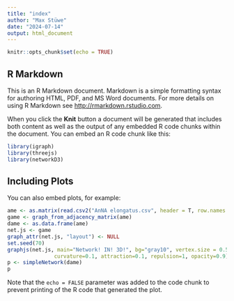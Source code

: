 ```yaml
---
title: "index"
author: "Max Stüwe"
date: "2024-07-14"
output: html_document
---
```


```r
knitr::opts_chunk$set(echo = TRUE)
```

## R Markdown

This is an R Markdown document. Markdown is a simple formatting syntax for authoring HTML, PDF, and MS Word documents. For more details on using R Markdown see <http://rmarkdown.rstudio.com>.

When you click the **Knit** button a document will be generated that includes both content as well as the output of any embedded R code chunks within the document. You can embed an R code chunk like this:

```r
library(igraph)
library(threejs)
library(networkD3)
```

## Including Plots

You can also embed plots, for example:

```r
ame <- as.matrix(read.csv2("AnNA elongatus.csv", header = T, row.names = 1))
game <- graph_from_adjacency_matrix(ame)
dame <- as.data.frame(ame)  
net.js <- game
graph_attr(net.js, "layout") <- NULL
set.seed(70)
graphjs(net.js, main="Network! IN! 3D!", bg="gray10", vertex.size = 0.5, showLabels=T, vertex.labels = T, stroke=F, 
               curvature=0.1, attraction=0.1, repulsion=1, opacity=0.9)
p <- simpleNetwork(dame)
p
```

Note that the `echo = FALSE` parameter was added to the code chunk to prevent printing of the R code that generated the plot.
